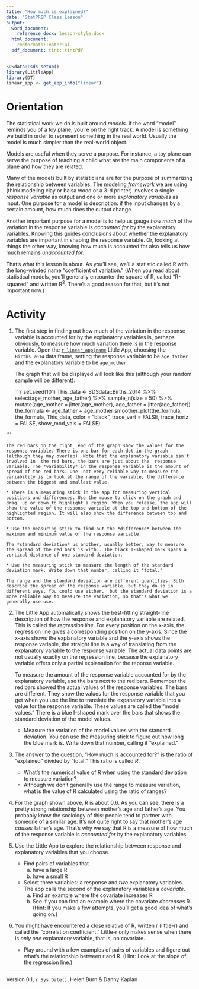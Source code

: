```yaml
---
title: "How much is explained?"
date: "StatPREP Class Lesson"
output:
  word_document:
    reference_docx: lesson-style.docx
  html_document:
    rmdformats::material
  pdf_document: tint::tintPdf
---
```



```r
SDSdata::sds_setup()
library(LittleApp)
library(DT)
linear_app <- get_app_info("linear")
```

# Orientation

The statistical work we do is built around *models*. If the word "model" reminds you of a toy plane, you're on the right track. A model is something we build in order to represent something in the real world. Usually the model is much simpler than the real-world object. 

Models are useful when they serve a purpose. For instance, a toy plane can serve the purpose of teaching a child what are the main components of a plane and how they are related. 

Many of the models built by statisticians are for the purpose of summarizing the relationship between variables. The modeling *framework* we are using (think modeling clay or balsa wood or a 3-d printer) involves a single *response variable* as output and one or more *explanatory variables* as input. One purpose for a model is description: if the input changes by a certain amount, how much does the output change.

Another important purpose for a model is to help us gauge *how much* of the variation in the response variable is *accounted for* by the explanatory  variables. Knowing this guides conclusions about whether the explanatory variables are important in shaping the response variable. Or, looking at things the other way, knowing how much is accounted for also tells us how much remains *unaccounted for*.

That's what this lesson is about. As you'll see, we'll a statistic called R with the long-winded name "coefficient of variation."  (When you read about statistical models, you'll generally encounter the square of R, called "R-squared" and written R^2^. There's a good reason for that, but it's not important now.)

# Activity

1. The first step in finding out how much of the variation in the response variable is accounted for by the explanatory variables is, perhaps obviously, to measure how much variation there is in the response variable. Open the [`r linear_app$name`](`r linear_app$url`) Little App, choosing the `Births_2014` data frame, setting the response variable to be `age_father` and the explanatory variable to be `age_mother`. 

    The graph that will be displayed will look like this (although your random sample will be different):

    ```r
set.seed(101)
This_data <- SDSdata::Births_2014 %>% select(age_mother, age_father) %>% sample_n(size = 50) %>%
  mutate(age_mother = jitter(age_mother), age_father = jitter(age_father))
the_formula <- age_father ~ age_mother
smoother_plot(the_formula, the_formula, This_data, color = "black", 
              trace_vert = FALSE, trace_horiz = FALSE, show_mod_vals = FALSE)

```

    The red bars on the right  end of the graph show the values for the response variable. There is one bar for each dot in the graph (although they may overlap). Note that the explanatory variable isn't involved in  the red bars, the bars are just about the  response  variable. The *variability* in the response variable is the amount of spread of the red bars. One  not very reliable way to measure the variability is to look at the range of the variable, the difference between the biggest and smallest value.

    * There is a measuring stick in the app for measuring vertical positions and differences. Use the mouse to click on the graph and drag  up or down to highlight a region. When you release, the app will show the value of the response variable at the top and bottom of the highlighted region. It will also show the difference between top and bottom.

    * Use the measuring stick to find out the *difference* between the maximum and minimum value of the response variable.

    The *standard deviation* us another, usually better, way to measure the spread of the red bars is with . The black I-shaped mark spans a vertical distance of one standard deviation.

    * Use the measuring stick to measure the length of the standard deviation mark. Write down that number, calling it "total."

    The range and the standard deviation are different quantities. Both describe the spread of the response variable, but they do so in different ways. You could use either,  but the standard deviation is a more reliable way to measure the variation, so that's what we generally use use.

2. The Little App automatically shows the best-fitting  straight-line description of how the response and explanatory variable are related. This is called the *regression line*. For every position on the x-axis, the regression line gives a corresponding position on the y-axis. Since the x-axis shows the explanatory variable and the y-axis shows the response variable, the straight line is a way of translating from the explanatory variable to the response variable. The actual data points are not usually exactly on the regression line, because the explanatory variable offers only a partial explanation for the reponse variable. 

    To measure the amount of the response variable accounted for by the explanatory variable, use  the  bars next to the red bars. Remember the red bars showed the actual values of the response variables. The  bars are different. They show the values for the response variable that you get when you use the line to translate the expanatory variable into a value for the response variable. These values are called the "model values." There is a blue I-shaped mark over the  bars that shows the standard deviation of the model values.  

    * Measure the variation of the model values with the standard deviation. You can use the measuring stick to figure out how long the blue mark is. Write down that number,  calling it "explained."

3. The answer to the question, "How much is accounted for?" is the ratio of "explained" divided by "total."  This ratio is called *R*.

    * What's the numerical value of R when using the standard deviation to measure variation?
    * Although we don't generally use the range to measure variation, what is the value of R calculated using the ratio of ranges?

4. For the graph shown above, R is about 0.6. As you can see, there is a pretty strong relationship between mother's age and father's age. You probably know the sociology of this: people tend to partner with someone of a similar age. It's not quite right to say that mother's age *causes* father's age. That's why we say  that R is a measure of how much of the response variable is *accounted for* by the explanatory variables. 

5. Use the Little App to explore the relationship between response and explanatory variables that you choose. 

    * Find pairs of variables that 
        a. have a large R
        b. have a small R
    * Select three variables: a response and *two* explanatory variables. The app calls the second of the explanatory variables a *covariate*. 
        a. Find an example where the covariate increases R
        b. See if you can find an example where the covariate *decreases* R. (Hint: If you make a few attempts, you'll get a good idea of what's going on.)
        
6. You might have encountered a close relative of R, written r (little-r) and called the "correlation coefficient." Little-r only makes sense when there is *only one* explanatory variable, that is, no covariate. 

    * Play around with a few examples of pairs of variables and figure out what's the relationship between r and R. (Hint: Look at the slope of the regression line.)
      

----------------------

Version 0.1, `r Sys.Date()`, Helen Burn & Danny Kaplan